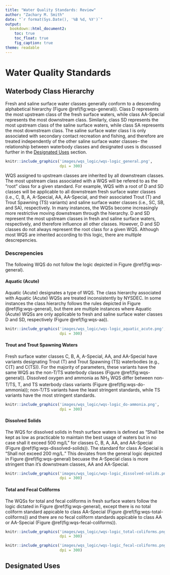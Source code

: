 ```yaml
---
title: "Water Quality Standards: Review"
author: "Zachary M. Smith"
date: "`r format(Sys.Date(), '%B %d, %Y')`"
output: 
  bookdown::html_document2:
    toc: true
    toc_float: true
    fig_caption: true
theme: readable
---
```


# Water Quality Standards



## Waterbody Class Hierarchy

Fresh and saline surface water classes generally conform to a descending alphabetical hierarchy (Figure \@ref(fig:wqs-general)). Class D represents the most upstream class of the fresh surface waters, while class AA-Special represents the most downstream class. Similarly, class SD represents the most upstream class of the saline surface waters, while class SA represents the most downstream class. The saline surface water class I is only associated with secondary contact recreation and fishing, and therefore are treated independently of the other saline surface water classes-- the relationship between waterbody classes and designated uses is discussed further in the [Designated Uses] section. 

```r
knitr::include_graphics('images/wqs_logic/wqs-logic_general.png',
                        dpi = 300)
```

WQS assigned to upstream classes are inherited by all downstream classes. The most upstream class associated with a WQS will be refered to as the "root" class for a given standard. For example, WQS with a root of D and SD classes will be applicable to all downstream fresh surface water classes (i.e., C, B, A, A-Special, AA, AA-Special, and their associated Trout (T) and Trout Spawning (TS) variants) and saline surface water classes (i.e., SC, SB, and SA), respectively. In many instances, the WQSs become increasingly more restrictive moving downstream through the hierarchy. D and SD represent the most upstream classes in fresh and saline surface waters, respectively, and therefore influence all other classes. However, D and SD classes do not always represent the root class for a given WQS. Although most WQS are inherited according to this logic, there are multiple descrepencies.

### Descrepencies

The following WQS do not follow the logic depicted in Figure \@ref(fig:wqs-general).

####  Aquatic (Acute)

Aquatic (Acute) designates a type of WQS. The class hierarchy associated with Aquatic (Acute) WQSs are treated inconsistently by NYSDEC. In some instances the class hierarchy follows the rules depicted in Figure \@ref(fig:wqs-general), but there are multiple instances where Aquatic (Acute) WQSs are only applicable to fresh and saline surface water classes D and SD, respectively (Figure \@ref(fig:wqs-aa)).
```r
knitr::include_graphics('images/wqs_logic/wqs-logic_aquatic_acute.png',
                        dpi = 300)
```

#### Trout and Trout Spawning Waters

Fresh surface water classes C, B, A, A-Special, AA, and AA-Special have variants designating Trout (T) and Trout Spawning (TS) waterbodies (e.g., C(T) and C(TS)). For the majority of parameters, these variants have the same WQS as the non-T/TS waterbody classes (Figure \@ref(fig:wqs-general)). Dissolved oxygen and ammonia as NH~3~ WQS differ between non-T/TS, T, and TS waterbody class variants (Figure \@ref(fig:wqs-do-ammonia)); non-T/TS variants have the least stringent standards, while TS variants have the most stringent standards.

```r
knitr::include_graphics('images/wqs_logic/wqs-logic_do-ammonia.png',
                        dpi = 300)
```

#### Dissolved Solids

The WQS for dissolved solids in fresh surface waters is defined as "Shall be kept as low as practicable to maintain the best usage of waters but in no case shall it exceed 500 mg/L" for classes C, B, A, AA, and AA-Special (Figure \@ref(fig:wqs-dissolved-solids)). The standard for class A-Special is "Shall not exceed 200 mg/L." This deviates from the general logic depicted in Figure \@ref(fig:wqs-general) becuase the A-Special class is more stringent than it's downstream classes, AA and AA-Special.

```r
knitr::include_graphics('images/wqs_logic/wqs-logic_dissolved-solids.png',
                        dpi = 300)
```

#### Total and Fecal Coliforms

The WQSs for total and fecal coliforms in fresh surface waters follow the logic dictated in Figure \@ref(fig:wqs-general), except there is no total coliform standard appicable to class AA-Special (Figure \@ref(fig:wqs-total-coliforms)) and there are no fecal coliform standards appicable to class AA or AA-Special (Figure \@ref(fig:wqs-fecal-coliforms)).
```r
knitr::include_graphics('images/wqs_logic/wqs-logic_total-coliforms.png',
                        dpi = 300)
```


```r
knitr::include_graphics('images/wqs_logic/wqs-logic_fecal-coliforms.png',
                        dpi = 300)
```


## Designated Uses

